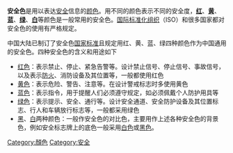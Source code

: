 '''安全色'''是用以表达[[安全|安全]]信息的[[颜色|颜色]]。用不同的颜色表示不同的安全度，'''[[红|红]]'''、'''[[黄|黄]]'''、'''[[蓝|蓝]]'''、'''[[绿|绿]]'''、'''[[白|白]]'''等颜色是一般常用的安全色。[[国际标准化组织|国际标准化组织]]（ISO）和很多国家都对安全色的使用有严格规定。

中国大陆已制订了安全色[[中華人民共和國國家標準|国家标准]]且规定用红、黄、蓝、绿四种颜色作为中国通用的安全色。四种安全色的含义和用途如下
*[[红色|红色]]：表示禁止、停止、紧急告警等。设计禁止信号、停止信号、事故信号，以及表示[[防火|防火]]、消防设备及其位置等，一般都使用红色
*[[黄色|黄色]]：表示危险、警告、注意等。在设计警戒标志时多使用黄色
*[[蓝色|蓝色]]：表示指令，用于提醒人们必须遵守规定，如必须佩戴个人防护用具等
*[[绿色|绿色]]：表示提示、安全、通行等。设计安全通道、安全防护设备及其位置标志、行人和车辆放行标志等，一般都采用绿色
*[[黑|黑]]、[[白|白]]两种颜色：一般作安全色的对比色，主要用作上述各种安全色的背景色，例如安全标志牌上的底色一般采用[[白色|白色]]或[[黑色|黑色]]。

{{顏色主題}}
[[Category:顏色|Category:顏色]]
[[Category:安全|Category:安全]]